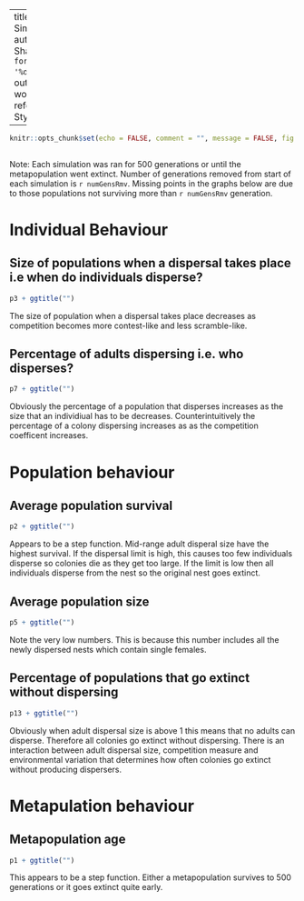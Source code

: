 
---
title: "Dispersal Simulation Results"
author: "Ruth Sharpe"
date: "`r format(Sys.time(), '%d %B, %Y')`"
output:
  word_document:
    reference_docx: StyleReference.docx

---

```{r include = FALSE}
knitr::opts_chunk$set(echo = FALSE, comment = "", message = FALSE, fig.height=18, fig.width=22)
	
```
Note: Each simulation was ran for 500 generations or until the metapopulation went extinct. 
Number of generations removed from start of each simulation is `r numGensRmv`. 
Missing points in the graphs below are due to those populations not surviving more than `r numGensRmv` generation.  


Individual Behaviour
====================


Size of populations when a dispersal takes place i.e when do individuals disperse?
--------------------



```{r DispersersSizeGraph, fig.cap="Figure 1: Size of populations when at least one individual disperses.", warning = FALSE}

p3 + ggtitle("")

```
  
The size of population when a dispersal takes place decreases as competition
becomes more contest-like and less scramble-like.


Percentage of adults dispersing i.e. who disperses?
--------------------



```{r PercentageAdsDispersing, fig.cap="Figure 2: Percentage of adults that disperse from a colony when a disperal event takes place", warning = FALSE}

p7 + ggtitle("")

```
  
Obviously the percentage of a population that disperses increases as the size
that an individiual has to be decreases. Counterintuitively the percentage of a
colony dispersing increases as as the competition coefficent increases.


Population behaviour
====================


Average population survival
--------------------

```{r PopulationSurvivalGraph, fig.cap="Figure 3: Average population survival. All genearations included.", warning = FALSE}

p2 + ggtitle("")

```

Appears to be a step function. Mid-range adult disperal size have the highest survival. If the dispersal limit
is high, this causes too few individuals disperse so colonies die as
they get too large. If the limit is low then all individuals disperse from the
nest so the original nest goes extinct.

Average population size
--------------------

```{r PopulationSizeGraph,  fig.cap="Figure 4: Overall average size of the populations", warning = FALSE}

p5 + ggtitle("")

```
Note the very low numbers. This is because this number includes all the newly dispersed nests which contain single females.

Percentage of populations that go extinct without dispersing
--------------------

```{r ExtinctionWithoutDispersalGraph,  fig.cap="Figure 5: Percentage of populations that go extinct without dispersing - all generations included", warning = FALSE}

p13 + ggtitle("")

```
Obviously when adult dispersal size is above 1 this means that no adults can disperse. Therefore all colonies go extinct without dispersing. There is an interaction between adult dispersal size, 
competition measure and environmental variation that determines how often colonies go extinct without producing dispersers. 

Metapulation behaviour
====================


Metapopulation age
--------------------

```{r MetapopulationAgeGraph, fig.cap="Figure 6: Average maximium age of metapopulation age. The simulation ran for 500 generations", warning = FALSE}

p1 + ggtitle("")

```
This appears to be a step function. Either a metapopulation survives to 500 generations or it goes extinct quite early.
